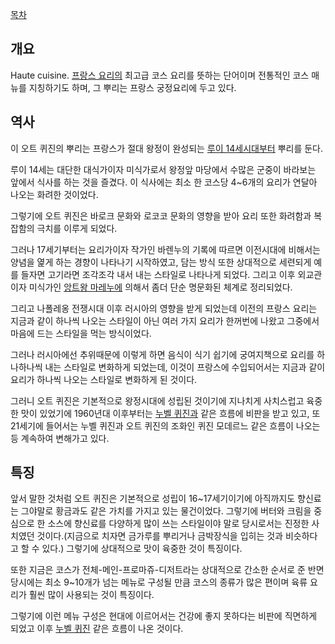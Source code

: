 [[목차]]

== 개요 ==
Haute cuisine.
[[프랑스 요리]]의 최고급 코스 요리를 뜻하는 단어이며 전통적인 코스 매뉴를 지칭하기도 하며, 그 뿌리는 프랑스 궁정요리에 두고 있다.

== 역사 ==
이 오트 퀴진의 뿌리는 프랑스가 절대 왕정이 완성되는 [[루이 14세]]시대부터 뿌리를 둔다.

루이 14세는 대단한 대식가이자 미식가로서 왕정앞 마당에서 수많은 군중이 바라보는 앞에서 식사를 하는 것을 즐겼다. 이 식사에는 최소 한 코스당 4~6개의 요리가 연달아 나오는 화려한 것이었다.

그렇기에 오트 퀴진은 바로크 문화와 로코코 문화의 영향을 받아 요리 또한 화려함과 복잡함의 극치를 이루게 되었다.

그러나 17세기부터는 요리가이자 작가인 바렌누의 기록에 따르면 이전시대에 비해서는 양념을 엹게 하는 경향이 나타나기 시작하였고, 담는 방식 또한 상대적으로 세련되게 예를 들자면 고기라면 조각조각 내서 내는 스타일로 나타나게 되었다. 그리고 이후 외교관이자 미식가인 [[앙트왕 마레누]]에 의해서 좀더 단순 명문화된 체계로 정리되었다.

그리고 나폴레옹 전쟁시대 이후 러시아의 영향을 받게 되었는데 이전의 프랑스 요리는 지금과 같이 하나씩 나오는 스타일이 아닌 여러 가지 요리가 한꺼번에 나왔고 그중에서 마음에 드는 스타일을 먹는 방식이었다.

그러나 러시아에선 추위때문에 이렇게 하면 음식이 식기 쉽기에 궁여지책으로 요리를 하나하나씩 내는 스타일로 변화하게 되었는데, 이것이 프랑스에 수입되어서는 지금과 같이 요리가 하나씩 나오는 스타일로 변화하게 된 것이다.

그러니 오트 퀴진은 기본적으로 왕정시대에 성립된 것이기에 지나치게 사치스럽고 육중한 맛이 있었기에 1960년대 이후부터는 [[누벨 퀴진]]과 같은 흐름에 비판을 받고 있고, 또 21세기에 들어서는 누벨 퀴진과 오트 퀴진의 조화인 퀴진 모데르느 같은 흐름이 나오는 등 계속하여 변해가고 있다.

== 특징 ==
앞서 말한 것처럼 오트 퀴진은 기본적으로 성립이 16~17세기이기에 아직까지도 향신료는 그야말로 황금과도 같은 가치를 가지고 있는 물건이었다. 그렇기에 버터와 크림을 중심으로 한 소스에 향신료를 다양하게 많이 쓰는 스타일이야 말로 당시로서는 진정한 사치였던 것이다.(지금으로 치자면 금가루를 뿌리거나 금박장식을 입히는 것과 비슷하다고 할 수 있다.) 그렇기에 상대적으로 맛이 육중한 것이 특징이다.

또한 지금은 코스가 전체-메인-프로마쥬-디저트라는 상대적으로 간소한 순서로 준 반면 당시에는 최소 9~10개가 넘는 메뉴로 구성될 만큼 코스의 종류가 많은 편이며 육류 요리가 훨씬 많이 사용되는 것이 특징이다.

그렇기에 이런 메뉴 구성은 현대에 이르어서는 건강에 좋지 못하다는 비판에 직면하게 되었고 이후 [[누벨 퀴진]] 같은 흐름이 나온 것이다.
